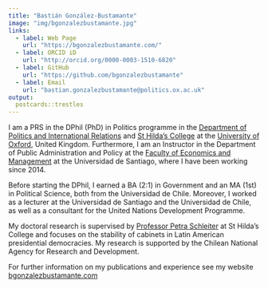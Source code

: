 ```yaml
---
title: "Bastián González-Bustamante"
image: "img/bgonzalezbustamante.jpg"
links:
  - label: Web Page
    url: "https://bgonzalezbustamante.com/"
  - label: ORCID iD
    url: "http://orcid.org/0000-0003-1510-6820"
  - label: GitHub
    url: "https://github.com/bgonzalezbustamante"
  - label: Email
    url: "bastian.gonzalezbustamante@politics.ox.ac.uk"
output:
  postcards::trestles
---
```


I am a PRS in the DPhil (PhD) in Politics programme in the [Department of Politics and International Relations](https://www.politics.ox.ac.uk/) and [St Hilda’s College](https://www.sthildas.ox.ac.uk/) at the [University of Oxford](http://www.ox.ac.uk/), United Kingdom. Furthermore, I am an Instructor in the Department of Public Administration and Policy at the [Faculty of Economics and Management](https://fae.usach.cl/) at the Universidad de Santiago, where I have been working since 2014. 
 
Before starting the DPhil, I earned a BA (2:1) in Government and an MA (1st) in Political Science, both from the Universidad de Chile. Moreover, I worked as a lecturer at the Universidad de Santiago and the Universidad de Chile, as well as a consultant for the United Nations Development Programme.
 
My doctoral research is supervised by [Professor Petra Schleiter](https://www.politics.ox.ac.uk/academic-faculty/petra-schleiter.html) at St Hilda’s College and focuses on the stability of cabinets in Latin American presidential democracies. My research is supported by the Chilean National Agency for Research and Development.

For further information on my publications and experience see my website [bgonzalezbustamante.com](https://bgonzalezbustamante.com/)
